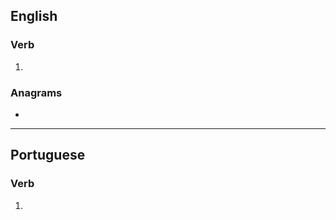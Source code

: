==English==

===Verb===
{{head|en|verb form}}

# {{en-third-person singular of|impede}}

===Anagrams===
* {{anagrams|en|a=deeimps|impeeds|semiped}}

----

==Portuguese==

===Verb===
{{head|pt|verb form}}

# {{pt-verb-form-of|impedir}}